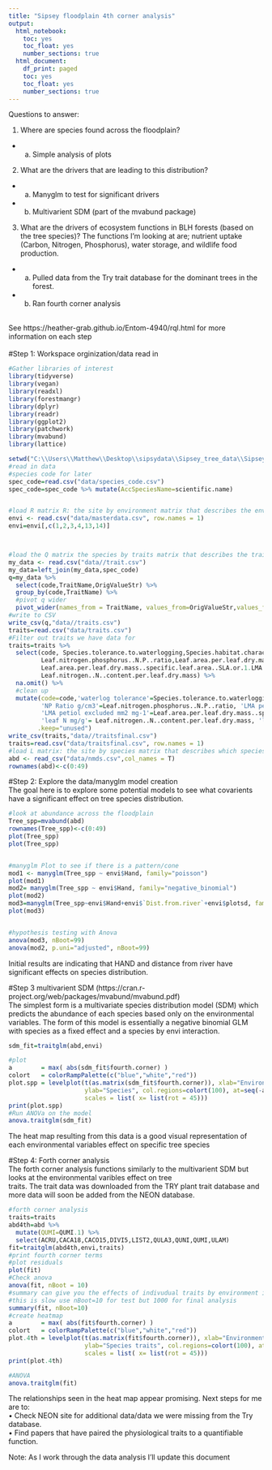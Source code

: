 ```yaml
---
title: "Sipsey floodplain 4th corner analysis"
output:
  html_notebook:
    toc: yes
    toc_float: yes
    number_sections: true
  html_document:
    df_print: paged
    toc: yes
    toc_float: yes
    number_sections: true
---
```


Questions to answer:

1. Where are species found across the floodplain?
  + a.  Simple analysis of plots 

2. What are the drivers that are leading to this distribution? 
  + a.	Manyglm to test for significant drivers 
  + b.	Multivarient SDM (part of the mvabund package)

3. What are the drivers of ecosystem functions in BLH forests (based on the tree species)? The functions I’m looking at are; nutrient uptake (Carbon, Nitrogen, Phosphorus), water storage, and wildlife food production.
  + a.	Pulled data from the Try trait database for the dominant trees in the forest.
  + b.	Ran fourth corner analysis    

\
See https://heather-grab.github.io/Entom-4940/rql.html for more information on each step\
\
#Step 1: Workspace orginization/data read in
```r

#Gather libraries of interest
library(tidyverse)
library(vegan)
library(readxl)
library(forestmangr)
library(dplyr)
library(readr)
library(ggplot2)
library(patchwork)
library(mvabund)
library(lattice)

setwd("C:\\Users\\Matthew\\Desktop\\sipsydata\\Sipsey_tree_data\\Sipsey_tree\\4corneranalysis\\")
#read in data
#species code for later
spec_code=read.csv("data/species_code.csv")
spec_code=spec_code %>% mutate(AccSpeciesName=scientific.name)


#load R matrix R: the site by environment matrix that describes the environmental conditions at each site.
envi <- read.csv("data/masterdata.csv", row.names = 1)
envi=envi[,c(1,2,3,4,13,14)]



#load the Q matrix the species by traits matrix that describes the traits of each species (pull from data base)
my_data <- read.csv("data//trait.csv")
my_data=left_join(my_data,spec_code)
q=my_data %>% 
  select(code,TraitName,OrigValueStr) %>%  
  group_by(code,TraitName) %>% 
  #pivot q wider
  pivot_wider(names_from = TraitName, values_from=OrigValueStr,values_fn=mean)
#write to CSV
write_csv(q,"data//traits.csv")
traits=read.csv("data/traits.csv")
#Filter out traits we have data for
traits=traits %>% 
  select(code, Species.tolerance.to.waterlogging,Species.habitat.characterisation...Plant.requirement..soil.pH,
         Leaf.nitrogen.phosphorus..N.P..ratio,Leaf.area.per.leaf.dry.mass..specific.leaf.area..SLA.or.1.LMA...petiole.excluded,
         Leaf.area.per.leaf.dry.mass..specific.leaf.area..SLA.or.1.LMA...undefined.if.petiole.is.in..or.excluded,Leaf.phosphorus..P..content.per.leaf.dry.mass,
         Leaf.nitrogen..N..content.per.leaf.dry.mass) %>% 
  na.omit() %>% 
  #clean up
  mutate(code=code,'waterlog tolerance'=Species.tolerance.to.waterlogging,soilpH=Species.habitat.characterisation...Plant.requirement..soil.pH,
         'NP Ratio g/cm3'=Leaf.nitrogen.phosphorus..N.P..ratio, 'LMA petiol undefined mm2 mg-1'=Leaf.area.per.leaf.dry.mass..specific.leaf.area..SLA.or.1.LMA...undefined.if.petiole.is.in..or.excluded,
         'LMA petiol excluded mm2 mg-1'=Leaf.area.per.leaf.dry.mass..specific.leaf.area..SLA.or.1.LMA...petiole.excluded,
         'leaf N mg/g'= Leaf.nitrogen..N..content.per.leaf.dry.mass, 'leaf P mg/g'= Leaf.phosphorus..P..content.per.leaf.dry.mass, 
        .keep="unused")
write_csv(traits,"data//traitsfinal.csv")
traits=read.csv("data/traitsfinal.csv", row.names = 1)
#load L matrix: the site by species matrix that describes which species occur at each site
abd <- read_csv("data/nmds.csv",col_names = T)
rownames(abd)<-c(0:49)
```
#Step 2: Explore the data/manyglm model creation<br />
The goal here is to explore some potential models to see what covarients have a significant effect on tree species distribution.
```r
#look at abundance across the floodplain
Tree_spp=mvabund(abd)
rownames(Tree_spp)<-c(0:49)
plot(Tree_spp)
plot(Tree_spp)


#manyglm Plot to see if there is a pattern/cone 
mod1 <- manyglm(Tree_spp ~ envi$Hand, family="poisson")
plot(mod1)
mod2= manyglm(Tree_spp ~ envi$Hand, family="negative_binomial")
plot(mod2)
mod3=manyglm(Tree_spp~envi$Hand+envi$`Dist.from.river`+envi$plotsd, family = "negative_binomial")
plot(mod3)


#hypothesis testing with Anova
anova(mod3, nBoot=99)
anova(mod2, p.uni="adjusted", nBoot=99)
```
Initial results are indicating that HAND and distance from river have significant effects on species distribution.

#Step 3 multivarient SDM (https://cran.r-project.org/web/packages/mvabund/mvabund.pdf)\
The simplest form is a multivariate species distribution model (SDM) which predicts the abundance of each species based only on\ the environmental variables. The form of this model is essentially a negative binomial GLM with species as a fixed effect and a\ species by envi interaction.
```r
sdm_fit=traitglm(abd,envi)

#plot
a        = max( abs(sdm_fit$fourth.corner) )
colort   = colorRampPalette(c("blue","white","red")) 
plot.spp = levelplot(t(as.matrix(sdm_fit$fourth.corner)), xlab="Environmental Variables",
                     ylab="Species", col.regions=colort(100), at=seq(-a, a, length=100),
                     scales = list( x= list(rot = 45)))
print(plot.spp)
#Run ANOVa on the model
anova.traitglm(sdm_fit)
```
The heat map resulting from this data is a good visual representation of each environmental variables effect on specific\ tree species

#Step 4: Forth corner analysis\
The forth corner analysis functions similarly to the multivarient SDM but looks at the environmental varibles effect on tree\
traits. The trait data was downloaded from the TRY plant trait database and more data will soon be added from the NEON database.
```r

#forth corner analysis
traits=traits
abd4th=abd %>% 
  mutate(QUMI=QUMI.1) %>% 
  select(ACRU,CACA18,CACO15,DIVI5,LIST2,QULA3,QUNI,QUMI,ULAM) 
fit=traitglm(abd4th,envi,traits)
#print fourth corner terms
#plot residuals
plot(fit)
#Check anova
anova(fit, nBoot = 10)
#summary can give you the effects of indivudual traits by environment interactions
#this is slow use nBoot=10 for test but 1000 for final analysis
summary(fit, nBoot=10)
#create heatmap
a        = max( abs(fit$fourth.corner) )
colort   = colorRampPalette(c("blue","white","red")) 
plot.4th = levelplot(t(as.matrix(fit$fourth.corner)), xlab="Environmental Variables",
                     ylab="Species traits", col.regions=colort(100), at=seq(-a, a, length=100),
                     scales = list( x= list(rot = 45)))
print(plot.4th)

#ANOVA
anova.traitglm(fit)
```
The relationships seen in the heat map appear promising. Next steps for me are to:\
•	Check NEON site for additional data/data we were missing from the Try database. \
•	Find papers that have paired the physiological traits to a quantifiable function.   


Note: As I work through the data analysis I'll update this document 
